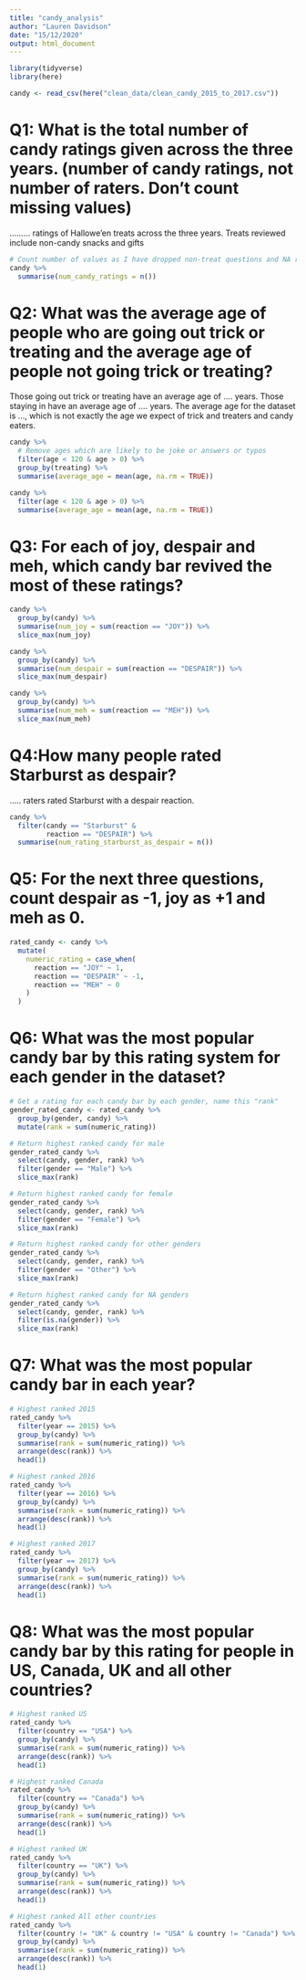 ```yaml
---
title: "candy_analysis"
author: "Lauren Davidson"
date: "15/12/2020"
output: html_document
---
```


```r
library(tidyverse)
library(here)

candy <- read_csv(here("clean_data/clean_candy_2015_to_2017.csv"))
```

# Q1: What is the total number of candy ratings given across the three years. (number of candy ratings, not number of raters. Don’t count missing values)
......... ratings of Hallowe'en treats across the three years. Treats reviewed include non-candy snacks and gifts

```r
# Count number of values as I have dropped non-treat questions and NA reaction
candy %>% 
  summarise(num_candy_ratings = n())
```

# Q2: What was the average age of people who are going out trick or treating and the average age of people not going trick or treating?

Those going out trick or treating have an average age of .... years.
Those staying in have an average age of .... years.
The average age for the dataset is ..., which is not exactly the age we expect of trick and treaters and candy eaters.

```r
candy %>% 
  # Remove ages which are likely to be joke or answers or typos
  filter(age < 120 & age > 0) %>% 
  group_by(treating) %>% 
  summarise(average_age = mean(age, na.rm = TRUE))

candy %>% 
  filter(age < 120 & age > 0) %>% 
  summarise(average_age = mean(age, na.rm = TRUE))
```


# Q3: For each of joy, despair and meh, which candy bar revived the most of these ratings?

```r
candy %>% 
  group_by(candy) %>% 
  summarise(num_joy = sum(reaction == "JOY")) %>% 
  slice_max(num_joy)
```


```r
candy %>% 
  group_by(candy) %>% 
  summarise(num_despair = sum(reaction == "DESPAIR")) %>% 
  slice_max(num_despair)
```


```r
candy %>% 
  group_by(candy) %>% 
  summarise(num_meh = sum(reaction == "MEH")) %>% 
  slice_max(num_meh)
```

# Q4:How many people rated Starburst as despair?

..... raters rated Starburst with a despair reaction.

```r
candy %>% 
  filter(candy == "Starburst" &
         reaction == "DESPAIR") %>% 
  summarise(num_rating_starburst_as_despair = n())
```

# Q5: For the next three questions, count despair as -1, joy as +1 and meh as 0.

```r
rated_candy <- candy %>% 
  mutate(
    numeric_rating = case_when(
      reaction == "JOY" ~ 1,
      reaction == "DESPAIR" ~ -1,
      reaction == "MEH" ~ 0
    )
  )
```


# Q6: What was the most popular candy bar by this rating system for each gender in the dataset?

```r
# Get a rating for each candy bar by each gender, name this "rank"
gender_rated_candy <- rated_candy %>% 
  group_by(gender, candy) %>% 
  mutate(rank = sum(numeric_rating))
```


```r
# Return highest ranked candy for male
gender_rated_candy %>% 
  select(candy, gender, rank) %>% 
  filter(gender == "Male") %>%
  slice_max(rank)
```


```r
# Return highest ranked candy for female
gender_rated_candy %>% 
  select(candy, gender, rank) %>% 
  filter(gender == "Female") %>%
  slice_max(rank)
```


```r
# Return highest ranked candy for other genders
gender_rated_candy %>% 
  select(candy, gender, rank) %>% 
  filter(gender == "Other") %>%
  slice_max(rank)
```


```r
# Return highest ranked candy for NA genders
gender_rated_candy %>% 
  select(candy, gender, rank) %>% 
  filter(is.na(gender)) %>%
  slice_max(rank)
```

# Q7: What was the most popular candy bar in each year?

```r
# Highest ranked 2015
rated_candy %>% 
  filter(year == 2015) %>% 
  group_by(candy) %>% 
  summarise(rank = sum(numeric_rating)) %>% 
  arrange(desc(rank)) %>% 
  head(1)
```
```r
# Highest ranked 2016
rated_candy %>% 
  filter(year == 2016) %>% 
  group_by(candy) %>% 
  summarise(rank = sum(numeric_rating)) %>% 
  arrange(desc(rank)) %>% 
  head(1)
```

```r
# Highest ranked 2017
rated_candy %>% 
  filter(year == 2017) %>% 
  group_by(candy) %>% 
  summarise(rank = sum(numeric_rating)) %>% 
  arrange(desc(rank)) %>% 
  head(1)
```

# Q8: What was the most popular candy bar by this rating for people in US, Canada, UK and all other countries?

```r
# Highest ranked US
rated_candy %>% 
  filter(country == "USA") %>% 
  group_by(candy) %>% 
  summarise(rank = sum(numeric_rating)) %>% 
  arrange(desc(rank)) %>% 
  head(1)
```


```r
# Highest ranked Canada
rated_candy %>% 
  filter(country == "Canada") %>% 
  group_by(candy) %>% 
  summarise(rank = sum(numeric_rating)) %>% 
  arrange(desc(rank)) %>% 
  head(1)
```

```r
# Highest ranked UK
rated_candy %>% 
  filter(country == "UK") %>% 
  group_by(candy) %>% 
  summarise(rank = sum(numeric_rating)) %>% 
  arrange(desc(rank)) %>% 
  head(1)
```


```r
# Highest ranked All other countries
rated_candy %>% 
  filter(country != "UK" & country != "USA" & country != "Canada") %>% 
  group_by(candy) %>% 
  summarise(rank = sum(numeric_rating)) %>% 
  arrange(desc(rank)) %>% 
  head(1)
```
